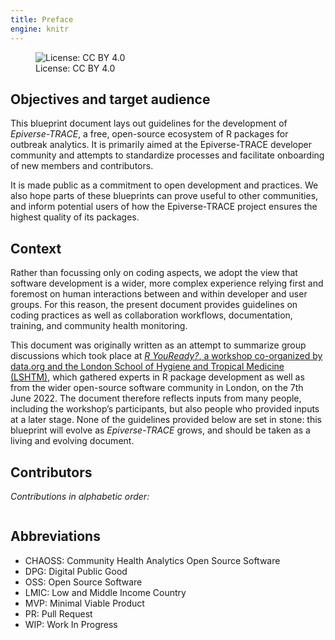 ```yaml
---
title: Preface
engine: knitr
---
```


![License: CC BY 4.0](figures/cc-by-logo.png)

## Objectives and target audience

This blueprint document lays out guidelines for the development of *Epiverse-TRACE*, a free, open-source ecosystem of R packages for outbreak analytics. It is primarily aimed at the Epiverse-TRACE developer community and attempts to standardize processes and facilitate onboarding of new members and contributors.

It is made public as a commitment to open development and practices. We also hope parts of these blueprints can prove useful to other communities, and inform potential users of how the Epiverse-TRACE project ensures the highest quality of its packages.

## Context

Rather than focussing only on coding aspects, we adopt the view that software development is a wider, more complex experience relying first and foremost on human interactions between and within developer and user groups. For this reason, the present document provides guidelines on coding practices as well as collaboration workflows, documentation, training, and community health monitoring.

This document was originally written as an attempt to summarize group discussions which took place at [*R YouReady?*, a workshop co-organized by data.org and the London School of Hygiene and Tropical Medicine (LSHTM)](https://data.org/news/placing-people-at-the-cornerstone-of-software-development/), which gathered experts in R package development as well as from the wider open-source software community in London, on the 7th June 2022. The document therefore reflects inputs from many people, including the workshop’s participants, but also people who provided inputs at a later stage. None of the guidelines provided below are set in stone: this blueprint will evolve as *Epiverse-TRACE* grows, and should be taken as a living and evolving document.

## Contributors

*Contributions in alphabetic order:*

```embed
```

## Abbreviations

* CHAOSS: Community Health Analytics Open Source Software
* DPG: Digital Public Good
* OSS: Open Source Software
* LMIC: Low and Middle Income Country
* MVP: Minimal Viable Product
* PR: Pull Request
* WIP: Work In Progress
